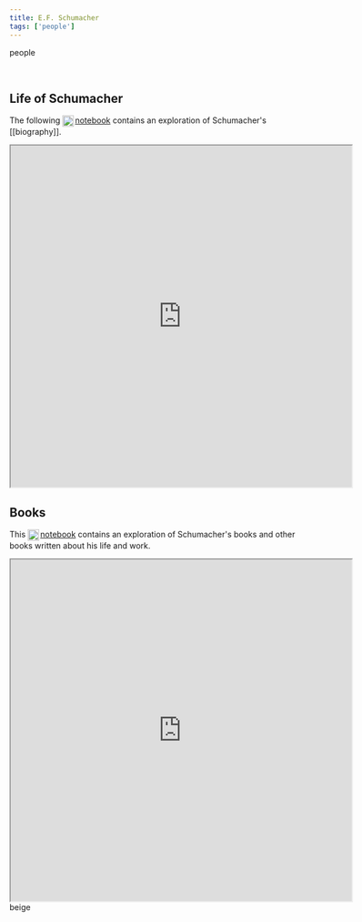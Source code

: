 ```yaml
---
title: E.F. Schumacher
tags: ['people']
---
```


<NoteTag color="beige">people</NoteTag>

<div class="background-image bg-cover md:max-w-2xl" style="background-image: url('https://www.wolframcloud.com/obj/mar/header-ef-schumacher');" alt="German-British economist and philosopher E.F. Schumacher"></div>

<br/>

## Life of Schumacher

The following [<img src="https://raw.githubusercontent.com/m-arti/ms-notes/4ccb62f36641cd886207d3a35bc403f40a5cf7a7/images/wolfram-icon.svg" alt="A Wolfram Notebook containing an exploration of E.F. Schumacher's biography" style="width:20px; display:inline; vertical-align:middle; padding-right:2px"/>notebook](https://www.wolframcloud.com/obj/mar/Published/efs-bio.nb) contains an exploration of Schumacher's [[biography]].

<iframe src="https://www.wolframcloud.com/obj/mar/Published/efs-bio.nb?_embed=iframe" width="600" height="600"></iframe>

## Books

This [<img src="https://raw.githubusercontent.com/m-arti/ms-notes/4ccb62f36641cd886207d3a35bc403f40a5cf7a7/images/wolfram-icon.svg" alt="A Wolfram Notebook containing an exploration of E.F. Schumacher's books" style="width:20px; display:inline; vertical-align:middle; padding-right:2px"/>notebook](https://www.wolframcloud.com/obj/mar/Published/efs-books.nb) contains an exploration of Schumacher's books and other books written about his life and work.

<iframe src="https://www.wolframcloud.com/obj/mar/Published/efs-books.nb?_embed=iframe" width="600" height="600"></iframe>
beige

